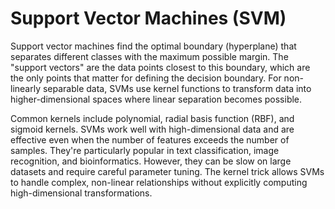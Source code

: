 
<StructuredData 
  title="Support Vector Machines (SVM)" 
  description="Support vector machines find the optimal boundary (hyperplane) that separates different classes with the maximum possible margin. The support vectors are the data points closest to this boundary, which are the only points that matter for defining the decision boundary." 
  url="https://ai-glossary.com/S/support-vector-machines" 
/>

# Support Vector Machines (SVM)

Support vector machines find the optimal boundary (hyperplane) that separates different classes with the maximum possible margin. The "support vectors" are the data points closest to this boundary, which are the only points that matter for defining the decision boundary. For non-linearly separable data, SVMs use kernel functions to transform data into higher-dimensional spaces where linear separation becomes possible.

Common kernels include polynomial, radial basis function (RBF), and sigmoid kernels. SVMs work well with high-dimensional data and are effective even when the number of features exceeds the number of samples. They're particularly popular in text classification, image recognition, and bioinformatics. However, they can be slow on large datasets and require careful parameter tuning. The kernel trick allows SVMs to handle complex, non-linear relationships without explicitly computing high-dimensional transformations.